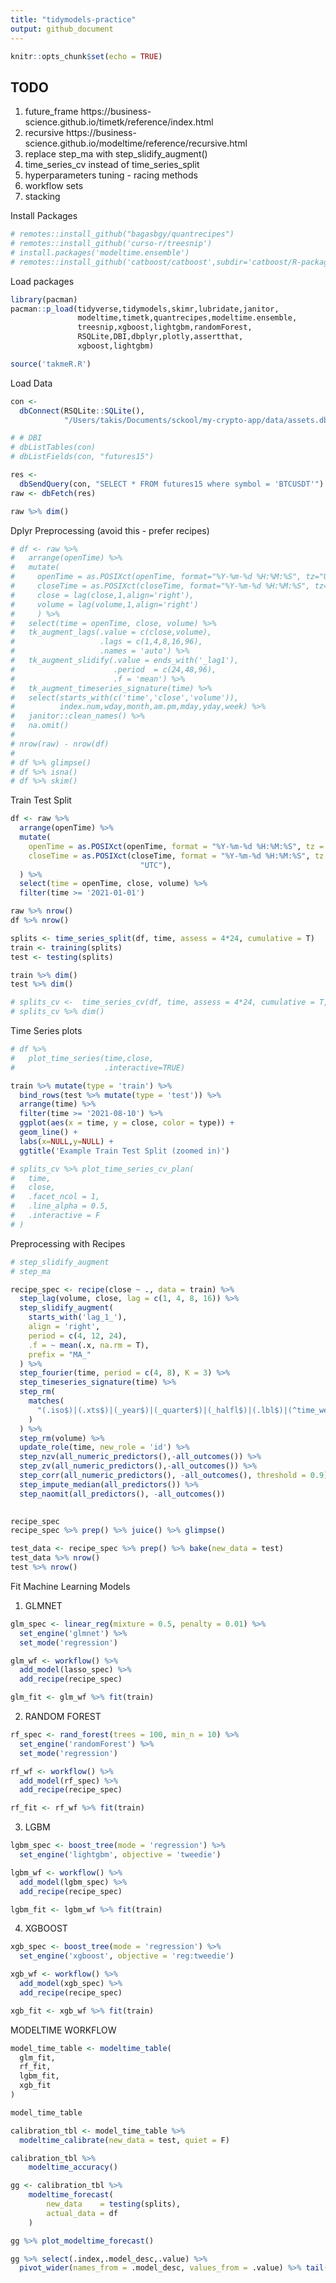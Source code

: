```yaml
---
title: "tidymodels-practice"
output: github_document
---
```


```r
knitr::opts_chunk$set(echo = TRUE)
```

## TODO 
1. future_frame https://business-science.github.io/timetk/reference/index.html
2. recursive https://business-science.github.io/modeltime/reference/recursive.html
3. replace step_ma with step_slidify_augment()
4. time_series_cv instead of time_series_split
5. hyperparameters tuning - racing methods
6. workflow sets
7. stacking

Install Packages
```r
# remotes::install_github("bagasbgy/quantrecipes")
# remotes::install_github('curso-r/treesnip')
# install.packages('modeltime.ensemble')
# remotes::install_github('catboost/catboost',subdir='catboost/R-package')
```

Load packages
```r

library(pacman)
pacman::p_load(tidyverse,tidymodels,skimr,lubridate,janitor,
               modeltime,timetk,quantrecipes,modeltime.ensemble,
               treesnip,xgboost,lightgbm,randomForest,
               RSQLite,DBI,dbplyr,plotly,assertthat,
               xgboost,lightgbm)

source('takmeR.R')
```



Load Data
```r
con <-
  dbConnect(RSQLite::SQLite(),
            "/Users/takis/Documents/sckool/my-crypto-app/data/assets.db")

# # DBI
# dbListTables(con)
# dbListFields(con, "futures15")

res <-
  dbSendQuery(con, "SELECT * FROM futures15 where symbol = 'BTCUSDT'")
raw <- dbFetch(res)

raw %>% dim()

```


Dplyr Preprocessing (avoid this - prefer recipes)
```r

# df <- raw %>%  
#   arrange(openTime) %>% 
#   mutate(
#     openTime = as.POSIXct(openTime, format="%Y-%m-%d %H:%M:%S", tz="UTC"),
#     closeTime = as.POSIXct(closeTime, format="%Y-%m-%d %H:%M:%S", tz="UTC"),
#     close = lag(close,1,align='right'),
#     volume = lag(volume,1,align='right')
#     ) %>% 
#   select(time = openTime, close, volume) %>% 
#   tk_augment_lags(.value = c(close,volume), 
#                   .lags = c(1,4,8,16,96),
#                   .names = 'auto') %>% 
#   tk_augment_slidify(.value = ends_with('_lag1'), 
#                      .period  = c(24,48,96), 
#                      .f = 'mean') %>% 
#   tk_augment_timeseries_signature(time) %>% 
#   select(starts_with(c('time','close','volume')),
#          index.num,wday,month,am.pm,mday,yday,week) %>% 
#   janitor::clean_names() %>% 
#   na.omit()
#   
# nrow(raw) - nrow(df)
#   
# df %>% glimpse()
# df %>% isna()
# df %>% skim()

```

Train Test Split
```r

df <- raw %>%
  arrange(openTime) %>%
  mutate(
    openTime = as.POSIXct(openTime, format = "%Y-%m-%d %H:%M:%S", tz = "UTC"),
    closeTime = as.POSIXct(closeTime, format = "%Y-%m-%d %H:%M:%S", tz =
                             "UTC"),
  ) %>%
  select(time = openTime, close, volume) %>% 
  filter(time >= '2021-01-01')

raw %>% nrow()
df %>% nrow()

splits <- time_series_split(df, time, assess = 4*24, cumulative = T)
train <- training(splits)
test <- testing(splits)

train %>% dim()
test %>% dim()

# splits_cv <-  time_series_cv(df, time, assess = 4*24, cumulative = T, skip = 4*24*7)# slice_limit = 8)
# splits_cv %>% dim()

```


Time Series plots
```r

# df %>%
#   plot_time_series(time,close,
#                    .interactive=TRUE)

train %>% mutate(type = 'train') %>%
  bind_rows(test %>% mutate(type = 'test')) %>%
  arrange(time) %>% 
  filter(time >= '2021-08-10') %>% 
  ggplot(aes(x = time, y = close, color = type)) +
  geom_line() +
  labs(x=NULL,y=NULL) +
  ggtitle('Example Train Test Split (zoomed in)')

# splits_cv %>% plot_time_series_cv_plan(
#   time,
#   close,
#   .facet_ncol = 1,
#   .line_alpha = 0.5,
#   .interactive = F
# )


```



Preprocessing with Recipes
```r

# step_slidify_augment
# step_ma

recipe_spec <- recipe(close ~ ., data = train) %>%
  step_lag(volume, close, lag = c(1, 4, 8, 16)) %>%
  step_slidify_augment(
    starts_with('lag_1_'),
    align = 'right',
    period = c(4, 12, 24),
    .f = ~ mean(.x, na.rm = T),
    prefix = "MA_"
  ) %>%
  step_fourier(time, period = c(4, 8), K = 3) %>%
  step_timeseries_signature(time) %>%
  step_rm(
    matches(
      "(.iso$)|(.xts$)|(_year$)|(_quarter$)|(_halfl$)|(.lbl$)|(^time_week)|(time_half)"
    )
  ) %>%
  step_rm(volume) %>%
  update_role(time, new_role = 'id') %>%
  step_nzv(all_numeric_predictors(),-all_outcomes()) %>%
  step_zv(all_numeric_predictors(),-all_outcomes()) %>%
  step_corr(all_numeric_predictors(), -all_outcomes(), threshold = 0.9) %>%
  step_impute_median(all_predictors()) %>% 
  step_naomit(all_predictors(), -all_outcomes())
  

recipe_spec
recipe_spec %>% prep() %>% juice() %>% glimpse()

test_data <- recipe_spec %>% prep() %>% bake(new_data = test)
test_data %>% nrow()
test %>% nrow()

```

Fit Machine Learning Models

1. GLMNET
```r

glm_spec <- linear_reg(mixture = 0.5, penalty = 0.01) %>% 
  set_engine('glmnet') %>% 
  set_mode('regression')

glm_wf <- workflow() %>% 
  add_model(lasso_spec) %>% 
  add_recipe(recipe_spec)

glm_fit <- glm_wf %>% fit(train)

```

2. RANDOM FOREST
```r

rf_spec <- rand_forest(trees = 100, min_n = 10) %>% 
  set_engine('randomForest') %>% 
  set_mode('regression')

rf_wf <- workflow() %>% 
  add_model(rf_spec) %>% 
  add_recipe(recipe_spec)

rf_fit <- rf_wf %>% fit(train)

```

3. LGBM
```r

lgbm_spec <- boost_tree(mode = 'regression') %>% 
  set_engine('lightgbm', objective = 'tweedie')

lgbm_wf <- workflow() %>% 
  add_model(lgbm_spec) %>% 
  add_recipe(recipe_spec)

lgbm_fit <- lgbm_wf %>% fit(train)

```

4. XGBOOST
```r

xgb_spec <- boost_tree(mode = 'regression') %>% 
  set_engine('xgboost', objective = 'reg:tweedie')

xgb_wf <- workflow() %>% 
  add_model(xgb_spec) %>% 
  add_recipe(recipe_spec)

xgb_fit <- xgb_wf %>% fit(train)

```


MODELTIME WORKFLOW
```r
model_time_table <- modeltime_table(
  glm_fit,
  rf_fit,
  lgbm_fit,
  xgb_fit
)

model_time_table

calibration_tbl <- model_time_table %>%
  modeltime_calibrate(new_data = test, quiet = F)

calibration_tbl %>%
    modeltime_accuracy()

gg <- calibration_tbl %>%
    modeltime_forecast(
        new_data    = testing(splits),
        actual_data = df
    )

gg %>% plot_modeltime_forecast()

gg %>% select(.index,.model_desc,.value) %>% 
  pivot_wider(names_from = .model_desc, values_from = .value) %>% tail()

```









